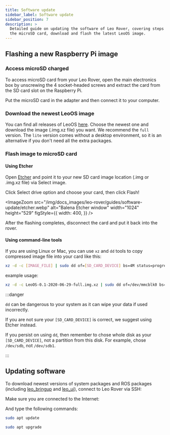 ```yaml
---
title: Software update
sidebar_label: Software update
sidebar_position: 7
description: >
  Detailed guide on updating the software of Leo Rover, covering steps to access
  the microSD card, download and flash the latest LeoOS image.
---
```



## Flashing a new Raspberry Pi image

### Access microSD charged

To access microSD card from your Leo Rover, open the main electronics box by
unscrewing the 4 socket-headed screws and extract the card from the SD card slot
on the Raspberry Pi.

Put the microSD card in the adapter and then connect it to your computer.

### Download the newest LeoOS image

You can find all releases of LeoOS
[here](https://github.com/LeoRover/leo_os/releases). Choose the newest one and
download the image (.img.xz file) you want. We recommend the `full` version. The
`lite` version comes without a desktop environment, so it is an alternative if
you don't need all the extra packages.

### Flash image to microSD card

#### Using Etcher

Open [Etcher](https://www.balena.io/etcher/) and point it to your new SD card
image location (.img or .img.xz file) via Select image.

Click Select drive option and choose your card, then click Flash!

<ImageZoom
  src="/img/docs_images/leo-rover/guides/software-update/etcher.webp"
  alt="Balena Etcher window"
  width="1024"
  height="529"
  figStyle={{
    width: 400,
  }}
/>

After the flashing completes, disconnect the card and put it back into the
rover.

#### Using command-line tools

If you are using Linux or Mac, you can use `xz` and `dd` tools to copy
compressed image file into your card like this:

```bash
xz -d -c [IMAGE_FILE] | sudo dd of=[SD_CARD_DEVICE] bs=4M status=progress && sync
```

example usage:

```bash
xz -d -c LeoOS-0.1-2020-06-29-full.img.xz | sudo dd of=/dev/mmcblk0 bs=4M status=progress && sync
```

:::danger

`dd` can be dangerous to your system as it can wipe your data if used
incorrectly.

If you are not sure your `[SD_CARD_DEVICE]` is correct, we suggest using Etcher
instead.

If you persist on using `dd`, then remember to chose whole disk as your
`[SD_CARD_DEVICE]`, not a partition from this disk. For example, chose
`/dev/sdb`, not `/dev/sdb1`.

:::

## Updating software

To download newest versions of system packages and ROS packages (including
[leo_bringup](https://github.com/LeoRover/leo_bringup) and
[leo_ui](https://github.com/LeoRover/leo_ui.git)), connect to Leo Rover via SSH:

<LinkButton to="ssh" description="Connect via SSH" />

Make sure you are connected to the Internet:

<LinkButton
  to="connect-to-network"
  description="Connect to a local network and the Internet"
/>

And type the following commands:

```bash
sudo apt update
```

```bash
sudo apt upgrade
```
